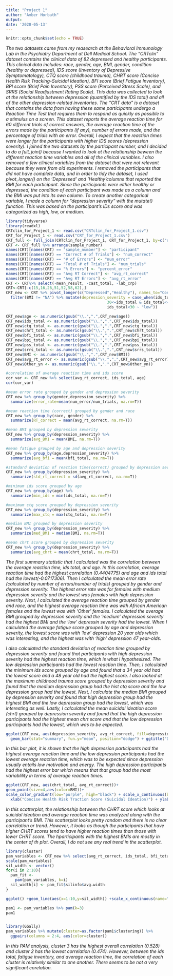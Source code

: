 ```yaml
---
title: "Project 1"
author: "Amber Horbath"
output:
date: '2020-05-13'
---
```


```r
knitr::opts_chunk$set(echo = TRUE)
```

*The two datasets came from my reasearch at the Behavioral Immunology Lab in the Psychiatry Department at Dell Medical School. The "CRTclin" dataset contains the clinical data of 82 depressed and healthy participants. This clinical data includes: race, gender, age, BMI, gender, condition (healthy or depressed), IDS score (Inventory of Depressive Symptomatology), CTQ score (childhood trauma), CHRT score (Concise Health Risk Tracking-Suicidal Ideation), BFI score (Brief Fatigue Inventory), BPI score (Brief Pain Inventory), PSS score (Perceived Stress Scale), and SRRS (Social Readjustment Rating Scale). This data was collected to look at the relationship between depression (quantified by the IDS total) and all of the other depression-related inventories. The "CRT data" is a dataset that contains the data from having these same participants undergo a Reaction Time Test that requires them to respond as quickly as possible to a stimulus on a screen. This dataset reports the average reaction time for 60 different trials of correct answers, the average reaction time of the errors made by the participants (if any), number of errors made, and the percentage of trials with an error. Overall, I expect that the reaction times were longer for the participants with higher IDS scores (depression severity). I joined the two datasets by the participant number, and I decided to do a full_join() because I wanted to look at the relationship beween the different reaction time variables and all of the clinical variables. I also removed a few clinical variables from the dataset that were not relevant because they were from old experiments. I removed the participants that did not have complete data, and in order to tidy the dataset, I used pivot_longer() on the 'Depressed' and 'Healthy'columns that reported the BMI for each participant. Since the participants were either healthy or depressed, the condition of each participant was made as a column and the BMI was put into its own column. To create another categorical variable, I made a column for "depression severity" with the mutate() function. This was based on the participant's IDs score and was categorized as high, low, or medium.*

```R
library(tidyverse)
library(readxl)
CRTclin_for_Project_1 <- read.csv("CRTclin_for_Project_1.csv")
CRT_for_Project_1 <- read.csv("CRT_for_Project_1.csv")
CRT_full <- full_join(CRTclin_for_Project_1, CRT_for_Project_1, by=c("sample_number"="Participant.ID"))
CRT <- CRT_full %>% arrange(sample_number)
names(CRT)[names(CRT) == "sample_number"] <- "participant" 
names(CRT)[names(CRT) == "Correct # of Trials"] <- "num_correct"               
names(CRT)[names(CRT) == "# of Errors"] <- "num_error" 
names(CRT)[names(CRT) == "Total # of Trials"] <- "num_trials" 
names(CRT)[names(CRT) == "% Errors"] <- "percent_error" 
names(CRT)[names(CRT) == "Avg RT Correct"] <- "avg_rt_correct" 
names(CRT)[names(CRT) == "Avg RT Errors"] <- "avg_rt_error" 
CRT <- CRT%>% select(-mean_result, -cast_total, -lab_crp)
CRT<-CRT[-c(15,16,26,51,52,58,62),] 
CRT_new <- CRT %>% pivot_longer(c("Depressed","Healthy"), names_to="Condition", values_to="BMI") %>%
  filter(BMI != "NA") %>% mutate(depression_severity = case_when(ids_total>45 ~ "high",
                                            30<=ids_total & ids_total<=45 ~ "med",
                                            ids_total<30 ~ "low"))

CRT_new$age <- as.numeric(gsub("\\.",".",CRT_new$age))
CRT_new$ids_total <- as.numeric(gsub("\\.",".",CRT_new$ids_total))
CRT_new$ctq_total <- as.numeric(gsub("\\.",".",CRT_new$ctq_total))
CRT_new$chrt_total <- as.numeric(gsub("\\.",".",CRT_new$chrt_total))
CRT_new$bfi_total <- as.numeric(gsub("\\.",".",CRT_new$bfi_total))
CRT_new$bpi_total <- as.numeric(gsub("\\.",".",CRT_new$bpi_total))
CRT_new$pss_total <- as.numeric(gsub("\\.",".",CRT_new$pss_total))
CRT_new$srrs_total <- as.numeric(gsub("\\.",".",CRT_new$srrs_total))
CRT_new$BMI <- as.numeric(gsub("\\.",".",CRT_new$BMI))
CRT_new$avg_rt_error <- as.numeric(gsub("\\.",".",CRT_new$avg_rt_error))
CRT_new$Other_yn <- as.numeric(gsub("\\.",".",CRT_new$Other_yn))
```





```R

#correlation of average reaction time and ids score
cor_var <- CRT_new %>% select(avg_rt_correct, ids_total, age)
cor(cor_var)

#mean error rate grouped by gender and depression severity
CRT_new %>% group_by(gender,depression_severity) %>% 
  summarize(error_rate=mean(num_error/num_trials, na.rm=T))

#mean reaction time (correct) grouped by gender and race
CRT_new %>% group_by(race, gender) %>%
  summarize(RT_correct = mean(avg_rt_correct, na.rm=T))

#mean BMI grouped by depression severity
CRT_new %>% group_by(depression_severity) %>% 
  summarize(avg_BMI = mean(BMI, na.rm=T))

#mean fatigue grouped by age and depression severity
CRT_new %>% group_by(age,depression_severity) %>%
  summarize(avg_bfi = mean(bfi_total, na.rm=T))

#standard deviation of reaction time(correct) grouped by depression severity
CRT_new %>% group_by(depression_severity) %>%
  summarize(std_rt_correct = sd(avg_rt_correct, na.rm=T))

#minimum ids score grouped by age
CRT_new %>% group_by(age) %>%
  summarize(min_ids = min(ids_total, na.rm=T))

#maximum ctq score grouped by depression severity
CRT_new %>% group_by(depression_severity) %>%
  summarize(max_ctq = max(ctq_total, na.rm=T))

#median BMI grouped by depression severity
CRT_new %>% group_by(depression_severity) %>%
  summarize(med_BMI = median(BMI, na.rm=T))

#mean chrt score grouped by depression severity
CRT_new %>% group_by(depression_severity) %>%
  summarize(avg_chrt = mean(chrt_total, na.rm=T))

```
*The first summary statistic that I calculated was the correlation between the average reaction time, ids total, and age. In this correlation, average reaction time had the highest correlation (0.4404775) and age and ids total had the lowest(-0.0717306). Then I calculated the mean error rate (calculated by number of errors/number of trials) grouped by gender and depression severity. The highest error rate was for females with medium depression severity and the lowest was females with high depression severity. Next, I calculated the average reaction time grouped by gender and race, and the highest average reaction time was with African American females and the lowest was with 'Other' females. I calculated the average BMI grouped by depression severity and the 'medium' depression severity had the highest BMI and the 'low' depressin severity had the lowest. When I calculated the average fatigue score grouped by age and depression severity, the lowest score was with 'low' depression 20 year olds which was interesting, and the highest was with 'high' depression 47 year-olds.* 

*I also calculated the standard deviation of reaction time grouped by depression severity and found that participants with high depression severity had the highest reaction time, which is what I hypothesized. The low depression participants had the lowest reaction time. Then, I calculated the minimum ids score grouped by age and found that a 34 year old had the lowest score and a 48 year old had the highest score. I also looked at the maximum childhood trauma score grouped by depression severity and found that the medium depression group had the hist ctq score and the low depression group had the lowest. Next, I calculate the median BMI grouped by depression severity and found that high depression group had the highest BMI and the low depression group had the lowest, which was interesting as well. Lastly, I calculated the mean suicidal ideation score (chrt) grouped by depression severity and found that the high depression participants had the highest mean chrt score and that the low depression participants had the lowest, which was to be expected.*


```R
ggplot(CRT_new, aes(depression_severity, avg_rt_correct, fill=depression_severity))+
  geom_bar(stat="summary", fun.y="mean", position="dodge") + ggtitle("Depression Severity vs. Reaction Time") + ylab("Average Reaction Time (sec)") + xlab("Depression Severity") + theme(legend.background = element_rect(fill="pink", size = 1 , linetype = "solid")) + geom_errorbar(stat="summary", width =0.6, position=position_dodge(0.7))

```
*In this bar plot, it is shown that the high depression participants had the highest average reaction time and the low depression participants had the lowest average reaction time, which was to be expected since depression usually entails low motivation and energy. The high depression participants had the highest error bar which means that that group had the most variablility in terms of average reaction times.*

```R
ggplot(CRT_new, aes(chrt_total, avg_rt_correct))+
geom_point(size=4,aes(color=BMI))+
scale_color_gradient(low="purple", high="black") + scale_x_continuous(breaks = c(5,10,15,20,25,30,35,40,45,50,55,60)) + ggtitle("Suicidal Ideation vs. Reaction Time by BMI") +
  xlab("Concise Health Risk Traction Score (Suicidal Ideation)") + ylab("Average Reaction Time (sec)")
```
*In this scatterplot, the relationship between the CHRT score which looks at suicidal ideation and average reaction time was analyzed along with the participant's BMI. This scatterplot looks pretty random and there is no clear correlation or trend. However, it looks as though the participants that have higher CHRT scores tend to have higher reaction times than those with lower CHRT score. The hparticipants with the highest BMIs are mostly in the center of th plot. Overall, I do not see any real trend in the scatterplot.*
```R
library(cluster)
pam_variables <- CRT_new %>% select(avg_rt_correct, ids_total, bfi_total)
scale(pam_variables)
sil_width <- vector()
for(i in 2:10){
  pam_fit <- 
    pam(pam_variables, k=i)
  sil_width[i] <- pam_fit$silinfo$avg.width
}

ggplot() +geom_line(aes(x=1:10,y=sil_width)) +scale_x_continuous(name="k",breaks=1:10)

pam1 <- pam_variables %>% pam(k=3)
pam1


library(GGally)
pam_variables %>% mutate(cluster=as.factor(pam1$clustering)) %>% 
  ggpairs(columns = 2:4, aes(color=cluster))
```
*In this PAM analysis, cluster 3 has the highest overall correlation (0.528) and cluster 2 has the lowest correlation (0.474). However, between the ids total, fatigue inventory, and average reaction time, the correlation of each cluster is relatively similar to one another. There seems to be not a very significant corelation.*